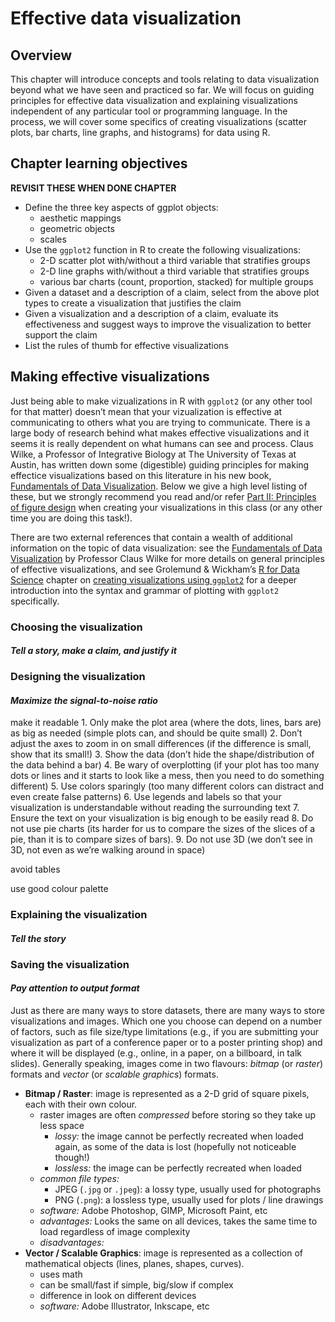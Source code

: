 # Effective data visualization {#viz}

## Overview 
This chapter will introduce concepts and tools relating to data visualization beyond what we have seen and practiced so far.
We will focus on guiding principles for effective data visualization and explaining visualizations independent of any particular tool or programming language.
In the process, we will cover some specifics of creating visualizations (scatter plots, bar charts, line graphs, and histograms) for data using R.

## Chapter learning objectives

**REVISIT THESE WHEN DONE CHAPTER**

* Define the three key aspects of ggplot objects:
     - aesthetic mappings
     - geometric objects
     - scales
* Use the `ggplot2` function in R to create the following visualizations:
    - 2-D scatter plot with/without a third variable that stratifies groups
    - 2-D line graphs with/without a third variable that stratifies groups
    - various bar charts (count, proportion, stacked) for multiple groups
* Given a dataset and a description of a claim, select from the above plot types to create a visualization that justifies the claim 
* Given a visualization and a description of a claim, evaluate its effectiveness and suggest ways to improve the visualization to better support the claim
* List the rules of thumb for effective visualizations 

## Making effective visualizations

Just being able to make vizualizations in R with `ggplot2` (or any other tool for that matter) doesn't mean that your vizualization is effective at communicating 
to others what you are trying to communicate. There is a large body of research behind what makes effective visualizations and it seems it is really dependent on what 
humans can see and process. Claus Wilke, a Professor of Integrative Biology at The University of Texas at Austin, has written down some (digestible) guiding principles for 
making effectice visualizations based on this literature in his new book, [Fundamentals of Data Visualization](https://serialmentor.com/dataviz/). Below we give a high level 
listing of these, but we strongly recommend you read and/or refer [Part II: Principles of figure design](https://serialmentor.com/dataviz/proportional-ink.html) when creating 
your visualizations in this class (or any other time you are doing this task!).

There are two external references that contain a wealth of additional information on the topic of data visualization:
see the [Fundamentals of Data Visualization](https://serialmentor.com/dataviz/) by  Professor Claus Wilke for more details on general principles of effective visualizations,
and see Grolemund & Wickham's [R for Data Science](https://r4ds.had.co.nz/) chapter on [creating visualizations using `ggplot2`](https://r4ds.had.co.nz/data-visualisation.html)
for a deeper introduction into the syntax and grammar of plotting with `ggplot2` specifically.


### Choosing the visualization
#### *Tell a story, make a claim, and justify it* {-#my-section}

### Designing the visualization
#### *Maximize the signal-to-noise ratio* {-#my-section}

make it readable
1. Only make the plot area (where the dots, lines, bars are) as big as needed (simple plots can, and should be quite small)
2. Don't adjust the axes to zoom in on small differences (if the difference is small, show that its small!)
3. Show the data (don't hide the shape/distribution of the data behind a bar)
4. Be wary of overplotting (if your plot has too many dots or lines and it starts to look like a mess, then you need to do something different)
5. Use colors sparingly (too many different colors can distract and even create false patterns)
6. Use legends and labels so that your visualization is understandable without reading the surrounding text
7. Ensure the text on your visualization is big enough to be easily read
8. Do not use pie charts (its harder for us to compare the sizes of the slices of a pie, than it is to compare sizes of bars).
9. Do not use 3D (we don't see in 3D, not even as we're walking around in space)

avoid tables

use good colour palette

### Explaining the visualization
#### *Tell the story* {-#my-section}

### Saving the visualization
#### *Pay attention to output format* {-#my-section}

Just as there are many ways to store datasets, there are many ways to store visualizations and images.
Which one you choose can depend on a number of factors, such as file size/type limitations 
(e.g., if you are submitting your visualization as part of a conference paper or to a poster printing shop)
and where it will be displayed (e.g., online, in a paper, on a billboard, in talk slides).
Generally speaking, images come in two flavours: *bitmap* (or *raster*) formats and *vector* (or *scalable graphics*) formats.


- **Bitmap / Raster**: image is represented as a 2-D grid of square pixels, each with their own colour.
    - raster images are often *compressed* before storing so they take up less space
        - *lossy:* the image cannot be perfectly recreated when loaded again, as some of the data is lost (hopefully not noticeable though!)
        - *lossless:* the image can be perfectly recreated when loaded
    - *common file types:* 
        - JPEG (`.jpg` or `.jpeg`): a lossy type, usually used for photographs 
        - PNG (`.png`): a lossless type, usually used for plots / line drawings
    - *software:* Adobe Photoshop, GIMP, Microsoft Paint, etc
    - *advantages:* Looks the same on all devices, takes the same time to load regardless of image complexity
    - *disadvantages:*
- **Vector / Scalable Graphics**: image is represented as a collection of mathematical objects (lines, planes, shapes, curves).
    - uses math
    - can be small/fast if simple, big/slow if complex
    - difference in look on different devices
    - *software:* Adobe Illustrator, Inkscape, etc


